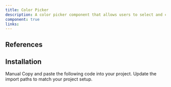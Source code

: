 ```yaml
---
title: Color Picker
description: A color picker component that allows users to select and customize colors with various formats and options.
component: true
links:
---
```


<ComponentPreview
  name="color-picker-demo"
  className="[&_.preview>[data-orientation=vertical]]:sm:max-w-[70%]"
  description="All variations"
/>

## References

## Installation

<Tabs defaultValue="manual">
  <TabsList>
    <TabsTrigger value="manual">Manual</TabsTrigger>
  </TabsList>
  <TabsContent value="manual">
    <Steps>
      <Step>Copy and paste the following code into your project.</Step>
      <ComponentSource name="color-picker" />
      <Step>Update the import paths to match your project setup.</Step>
    </Steps>
  </TabsContent>
</Tabs>
